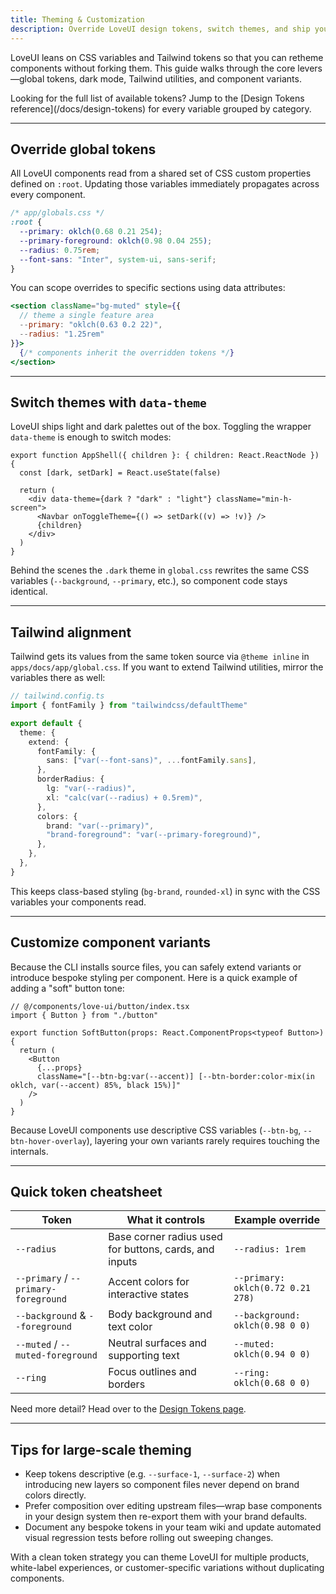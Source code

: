 ```yaml
---
title: Theming & Customization
description: Override LoveUI design tokens, switch themes, and ship your own visual language.
---
```


LoveUI leans on CSS variables and Tailwind tokens so that you can retheme components without forking them. This guide walks through the core levers—global tokens, dark mode, Tailwind utilities, and component variants.

<Callout type="info">
Looking for the full list of available tokens? Jump to the [Design Tokens reference](/docs/design-tokens) for every variable grouped by category.
</Callout>

---

## Override global tokens

All LoveUI components read from a shared set of CSS custom properties defined on `:root`. Updating those variables immediately propagates across every component.

```css
/* app/globals.css */
:root {
  --primary: oklch(0.68 0.21 254);
  --primary-foreground: oklch(0.98 0.04 255);
  --radius: 0.75rem;
  --font-sans: "Inter", system-ui, sans-serif;
}
```

You can scope overrides to specific sections using data attributes:

```jsx
<section className="bg-muted" style={{
  // theme a single feature area
  --primary: "oklch(0.63 0.2 22)",
  --radius: "1.25rem"
}}>
  {/* components inherit the overridden tokens */}
</section>
```

---

## Switch themes with `data-theme`

LoveUI ships light and dark palettes out of the box. Toggling the wrapper `data-theme` is enough to switch modes:

```tsx
export function AppShell({ children }: { children: React.ReactNode }) {
  const [dark, setDark] = React.useState(false)

  return (
    <div data-theme={dark ? "dark" : "light"} className="min-h-screen">
      <Navbar onToggleTheme={() => setDark((v) => !v)} />
      {children}
    </div>
  )
}
```

Behind the scenes the `.dark` theme in `global.css` rewrites the same CSS variables (`--background`, `--primary`, etc.), so component code stays identical.

---

## Tailwind alignment

Tailwind gets its values from the same token source via `@theme inline` in `apps/docs/app/global.css`. If you want to extend Tailwind utilities, mirror the variables there as well:

```ts
// tailwind.config.ts
import { fontFamily } from "tailwindcss/defaultTheme"

export default {
  theme: {
    extend: {
      fontFamily: {
        sans: ["var(--font-sans)", ...fontFamily.sans],
      },
      borderRadius: {
        lg: "var(--radius)",
        xl: "calc(var(--radius) + 0.5rem)",
      },
      colors: {
        brand: "var(--primary)",
        "brand-foreground": "var(--primary-foreground)",
      },
    },
  },
}
```

This keeps class-based styling (`bg-brand`, `rounded-xl`) in sync with the CSS variables your components read.

---

## Customize component variants

Because the CLI installs source files, you can safely extend variants or introduce bespoke styling per component. Here is a quick example of adding a "soft" button tone:

```tsx
// @/components/love-ui/button/index.tsx
import { Button } from "./button"

export function SoftButton(props: React.ComponentProps<typeof Button>) {
  return (
    <Button
      {...props}
      className="[--btn-bg:var(--accent)] [--btn-border:color-mix(in oklch, var(--accent) 85%, black 15%)]"
    />
  )
}
```

Because LoveUI components use descriptive CSS variables (`--btn-bg`, `--btn-hover-overlay`), layering your own variants rarely requires touching the internals.

---

## Quick token cheatsheet

| Token | What it controls | Example override |
| --- | --- | --- |
| `--radius` | Base corner radius used for buttons, cards, and inputs | `--radius: 1rem` |
| `--primary` / `--primary-foreground` | Accent colors for interactive states | `--primary: oklch(0.72 0.21 278)` |
| `--background` & `--foreground` | Body background and text color | `--background: oklch(0.98 0 0)` |
| `--muted` / `--muted-foreground` | Neutral surfaces and supporting text | `--muted: oklch(0.94 0 0)` |
| `--ring` | Focus outlines and borders | `--ring: oklch(0.68 0 0)` |

Need more detail? Head over to the [Design Tokens page](/docs/design-tokens).

---

## Tips for large-scale theming

- Keep tokens descriptive (e.g. `--surface-1`, `--surface-2`) when introducing new layers so component files never depend on brand colors directly.
- Prefer composition over editing upstream files—wrap base components in your design system then re-export them with your brand defaults.
- Document any bespoke tokens in your team wiki and update automated visual regression tests before rolling out sweeping changes.

With a clean token strategy you can theme LoveUI for multiple products, white-label experiences, or customer-specific variations without duplicating components.
